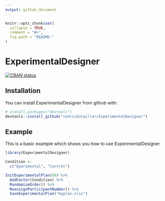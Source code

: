 ```yaml
---
output: github_document
---
```


<!-- README.md is generated from README.Rmd. Please edit that file -->

```r
knitr::opts_chunk$set(
  collapse = TRUE,
  comment = "#>",
  fig.path = "README-"
)
```

# ExperimentalDesigner

[![CRAN status](http://www.r-pkg.org/badges/version/ExperimentalDesigner)](https://cran.r-project.org/package=ExperimentalDesigner)

## Installation

You can install ExperimentalDesigner from github with:

```r
# install.packages("devtools")
devtools::install_github("cedricbatailler/ExperimentalDesigner")
```

## Example

This is a basic example which shows you how to use ExperimentalDesigner

```r
library(ExperimentalDesigner)

Condition <-
  c("Eperimental", "Control")

InitExperimentalPlan(80) %>%
  AddFactor(Condition) %>%
  RandomizeOrder() %>%
  ReassignParticipantNumber() %>% 
  SaveExperimentalPlan("myplan.xlsx")
```

